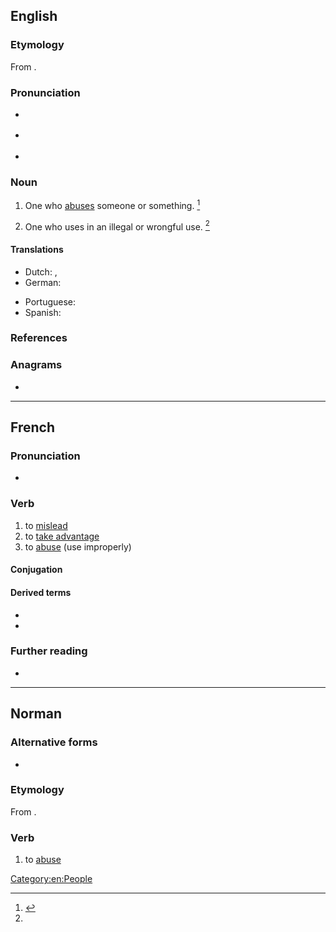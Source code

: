 ==English==

===Etymology===
From {{suffix|en|abuse|-er|id2=agent noun}}.

===Pronunciation===
* {{a|RP}} {{IPA|/əˈbjuː.zɚ/|lang=en}}
* {{a|US}} {{IPA|/əˈbju.zɚ/|lang=en}}

* {{rhymes|uːzə(ɹ)|lang=en}}

===Noun===
{{en-noun}}

# One who [[abuse]]s someone or something. {{defdate|First attested around 1350 to 1470.}}<ref name=SOED>{{R:SOED5|page=10}}</ref>
# {{lb|en|obsolete}} One who uses in an illegal or wrongful use. {{defdate|Attested from the mid 17<sup>th</sup> century until the mid 18<sup>th</sup> century.}}<ref name=SOED/>

====Translations====
{{trans-top|one who abuses}}
* Dutch: {{t+|nl|misbruiker|m}}, {{t+|nl|misbruikster|f}}
* German: {{t|de|Missbraucher}}
{{trans-mid}}
* Portuguese: {{t+|pt|abusador}}
* Spanish: {{t+|es|abusador|m}}
{{trans-bottom}}

===References===
<references/>

===Anagrams===
* {{anagrams|en|Sauber|Subera|bursae|bursæ}}

[[Category:en:People]]

----

==French==

===Pronunciation===
* {{audio|Fr-abuser.ogg|abuser|lang=fr}}

===Verb===
{{fr-verb}}

# to [[mislead]]
# to [[take advantage]]
# to [[abuse]] (use improperly)

====Conjugation====
{{fr-conj-auto}}

====Derived terms====
* {{l|fr|abuseur}}
* {{l|fr|abusif}}

===Further reading===
* {{R:TLFi}}

----

==Norman==

===Alternative forms===
* {{qualifier|Saint Ouen}} {{l|nrf|abûther}}

===Etymology===
From {{der|nrf|la|abūsus||consumed, wasted, misused}}{{suffix||er|lang=nrf}}.

===Verb===
{{nrf-verb}}

# {{lb|nrf|Jersey}} to [[abuse]]